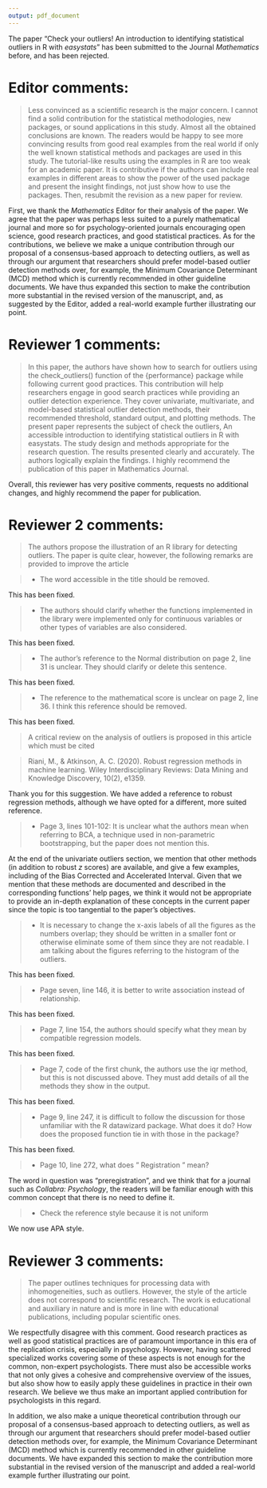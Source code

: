 ```yaml
---
output: pdf_document
---
```


The paper "Check your outliers! An introduction to identifying statistical outliers in R with *easystats*" has been submitted to the Journal *Mathematics* before, and has been rejected.

# Editor comments:

> Less convinced as a scientific research is the major concern. I cannot find a solid contribution for the statistical methodologies, new packages, or sound applications in this study. Almost all the obtained conclusions are known. The readers would be happy to see more convincing results from good real examples from the real world if only the well known statistical methods and packages are used in this study. The tutorial-like results using the examples in R are too weak for an academic paper. It is contributive if the authors can include real examples in different areas to show the power of the used package and present the insight findings, not just show how to use the packages. Then, resubmit the revision as a new paper for review.

First, we thank the *Mathematics* Editor for their analysis of the paper. We agree that the paper was perhaps less suited to a purely mathematical journal and more so for psychology-oriented journals encouraging open science, good research practices, and good statistical practices. As for the contributions, we believe we make a unique contribution through our proposal of a consensus-based approach to detecting outliers, as well as through our argument that researchers should prefer model-based outlier detection methods over, for example, the  Minimum Covariance Determinant (MCD) method which is currently recommended in other guideline documents. We have thus expanded this section to make the contribution more substantial in the revised version of the manuscript, and, as suggested by the Editor, added a real-world example further illustrating our point.

# Reviewer 1 comments:

> In this paper, the authors have shown how to search for outliers using the check_outliers() function of the {performance} package while following current good practices. This contribution will help researchers engage in good search practices while providing an outlier detection experience. They cover univariate, multivariate, and model-based statistical outlier detection methods, their recommended threshold, standard output, and plotting methods. The present paper represents the subject of check the outliers, An accessible introduction to identifying statistical outliers in R with easystats. The study design and methods appropriate for the research question. The results presented clearly and accurately. The authors logically explain the findings.  I highly recommend the publication of this paper in Mathematics Journal.

Overall, this reviewer has very positive comments, requests no additional changes, and highly recommend the paper for publication.

# Reviewer 2 comments:

> The authors propose the illustration of an R library for detecting outliers. The paper is quite clear, however, the following remarks are provided to improve the article

> - The word accessible in the title should be removed. 

This has been fixed.

> - The authors should clarify whether the functions implemented in the library were implemented only for continuous variables or other types of variables are also considered. 

This has been fixed.

> - The author's reference to the Normal distribution on page 2, line 31 is unclear. They should clarify or delete this sentence.

This has been fixed.

> - The reference to the mathematical score is unclear on page 2, line 36. I think this reference should be removed. 

This has been fixed.

> A critical review on the analysis of outliers is proposed in this article which must  be cited

> Riani, M., & Atkinson, A. C. (2020). Robust regression methods in machine learning. Wiley Interdisciplinary Reviews: Data Mining and Knowledge Discovery, 10(2), e1359.

Thank you for this suggestion. We have added a reference to robust regression methods, although we have opted for a different, more suited reference.

> - Page 3, lines 101-102: It is unclear what the authors mean when referring to BCA, a technique used in non-parametric bootstrapping, but the paper does not mention this.  

At the end of the univariate outliers section, we mention that other methods (in addition to robust *z* scores) are available, and give a few examples, including of the  Bias Corrected and Accelerated Interval. Given that we mention that these methods are documented and described in the corresponding functions’ help pages, we think it would not be appropriate to provide an in-depth explanation of these concepts in the current paper since the topic is too tangential to the paper's objectives.

> - It is necessary to change the x-axis labels of all the figures as the numbers overlap; they should be written in a smaller font or otherwise eliminate some of them since they are not readable. I am talking about the figures referring to the histogram of the outliers.

This has been fixed.

> - Page seven, line 146, it is better to write association instead of relationship.

This has been fixed.

> - Page 7, line 154, the authors should specify what they mean by compatible regression models.

This has been fixed.

> - Page 7, code of the first chunk, the authors use the iqr method, but this is not discussed above. They must add details of all the methods they show in the output.

This has been fixed.

> - Page 9, line 247, it is difficult to follow the discussion for those unfamiliar with the R datawizard package. What does it do? How does the proposed function tie in with those in the package? 

This has been fixed.

> - Page 10, line 272, what does " Registration " mean? 

The word in question was "preregistration", and we think that for a journal such as *Collabra: Psychology*, the readers will be familiar enough with this common concept that there is no need to define it.

> - Check the reference style because it is not uniform

We now use APA style.

# Reviewer 3 comments:

> The paper outlines techniques for processing data with inhomogeneities, such as outliers. However, the style of the article does not correspond to scientific research. The work is educational and auxiliary in nature and is more in line with educational publications, including popular scientific ones.

We respectfully disagree with this comment. Good research practices as well as good statistical practices are of paramount importance in this era of the replication crisis, especially in psychology. However, having scattered specialized works covering some of these aspects is not enough for the common, non-expert psychologists. There must also be accessible works that not only gives a cohesive and comprehensive overview of the issues, but also show how to easily apply these guidelines in practice in their own research. We believe we thus make an important applied contribution for psychologists in this regard.

In addition, we also make a unique theoretical contribution through our proposal of a consensus-based approach to detecting outliers, as well as through our argument that researchers should prefer model-based outlier detection methods over, for example, the  Minimum Covariance Determinant (MCD) method which is currently recommended in other guideline documents. We have expanded this section to make the contribution more substantial in the revised version of the manuscript and added a real-world example further illustrating our point.
